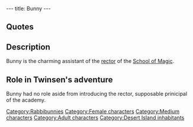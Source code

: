 ---
title: Bunny
---

{{Character|
Name=Bunny|
Image=LABUNNY.jpg|
Race=[[Rabbibunny]]|
Gender=Female|
Size=Medium|
Age=Adult}}

==Quotes==
{{Quote|
Quote=Hello!! Allow me to introduce the Grand Rector of the School of Magic!|
Character=Bunny}}
{{Quote|
Quote=A pleasant stay in our magnificant School of Magic!!|
Character=Bunny}}
{{Quote|
Quote=Oh, these dreadfully dull Esmers are simply everywhere. Except here, fortunately. I believe they haven't found the school yet.|
Character=Bunny}}

==Description==
Bunny is the charming assistant of the [[Mentor of the School of Magic|rector]] of the [[School of Magic]].

==Role in Twinsen's adventure==
Bunny had no role aside from introducing the rector, supposable prinicipal of the academy.

[[Category:Rabbibunnies]]
[[Category:Female characters]]
[[Category:Medium characters]]
[[Category:Adult characters]]
[[Category:Desert Island inhabitants]]